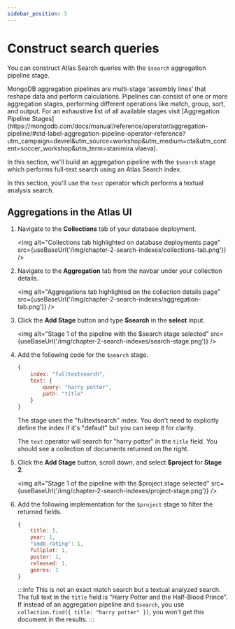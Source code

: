 ```yaml
---
sidebar_position: 3
---
```



# Construct search queries

You can construct Atlas Search queries with the `$search` aggregation pipeline stage.

<Link href="https://mongodb.com/docs/manual/core/aggregation-pipeline">MongoDB aggregation pipelines</Link> are multi-stage ‘assembly lines’ that reshape data and perform calculations. Pipelines can consist of one or more aggregation stages, performing different operations like match, group, sort, and output. For an exhaustive list of all available stages visit [Aggregation Pipeline Stages](https://mongodb.com/docs/manual/reference/operator/aggregation-pipeline/#std-label-aggregation-pipeline-operator-reference?utm_campaign=devrel&utm_source=workshop&utm_medium=cta&utm_content=soccer_workshop&utm_term=stanimira.vlaeva).

In this section, we'll build an aggregation pipeline with the `$search` stage which performs full-text search using an Atlas Search index.

In this section, you'll use the `text` operator which performs a textual analysis search.

## Aggregations in the Atlas UI

1. Navigate to the **Collections** tab of your database deployment.

    <img
        alt="Collections tab highlighted on database deployments page"
        src={useBaseUrl('/img/chapter-2-search-indexes/collections-tab.png')}
    />

1. Navigate to the **Aggregation** tab from the navbar under your collection details.

    <img
        alt="Aggregations tab highlighted on the collection details page"
        src={useBaseUrl('/img/chapter-2-search-indexes/aggregation-tab.png')}
    />

1. Click the **Add Stage** button and type **$search** in the **select** input.

    <img
        alt="Stage 1 of the pipeline with the $search stage selected"
        src={useBaseUrl('/img/chapter-2-search-indexes/search-stage.png')}
    />

1. Add the following code for the `$search` stage.

    ```js
    {
        index: "fulltextsearch",
        text: {
            query: "harry potter",
            path: "title"
        }
    }
    ```

    The stage uses the "fulltextsearch" index. You don't need to explicitly define the index if it's "default" but you can keep it for clarity.

    The `text` operator will search for "harry potter" in the `title` field. You should see a collection of documents returned on the right.

1. Click the **Add Stage** button, scroll down, and select **$project** for **Stage 2**.

    <img
        alt="Stage 1 of the pipeline with the $project stage selected"
        src={useBaseUrl('/img/chapter-2-search-indexes/project-stage.png')}
    />

1. Add the following implementation for the `$project` stage to filter the returned fields.

    ```js
    {
        title: 1,
        year: 1,
        "imdb.rating": 1,
        fullplot: 1,
        poster: 1,
        released: 1,
        genres: 1
    }
    ```

    :::info
    This is not an exact match search but a textual analyzed search. The full text in the `title` field is “Harry Potter and the Half-Blood Prince”. If instead of an aggregation pipeline and `$search`, you use `collection.find({ title: "harry potter" })`, you won't get this document in the results.
    :::


